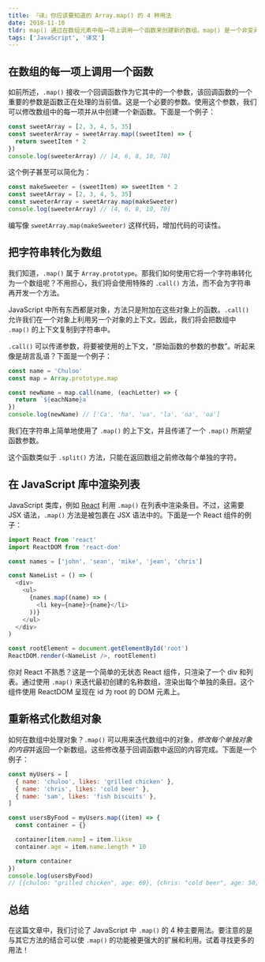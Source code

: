 ```yaml
---
title: 『译』你应该要知道的 Array.map() 的 4 种用法
date: 2018-11-10
tldr: map() 通过在数组元素中每一项上调用一个函数来创建新的数组。map() 是一个非变异方法，它会创建一个新数组，而不是在被调用数组上做出更改。
tags: ['JavaScript', '译文']
---
```


## 在数组的每一项上调用一个函数

如前所述，`.map()` 接收一个回调函数作为它其中的一个参数，该回调函数的一个重要的参数是函数正在处理的当前值。这是一个必要的参数。使用这个参数，我们可以修改数组中的每一项并从中创建一个新函数。下面是一个例子：

```javascript
const sweetArray = [2, 3, 4, 5, 35]
const sweeterArray = sweetArray.map((sweetItem) => {
  return sweetItem * 2
})
console.log(sweeterArray) // [4, 6, 8, 10, 70]
```

这个例子甚至可以简化为：

```javascript
const makeSweeter = (sweetItem) => sweetItem * 2
const sweetArray = [2, 3, 4, 5, 35]
const sweeterArray = sweetArray.map(makeSweeter)
console.log(sweeterArray) // [4, 6, 8, 10, 70]
```

编写像 `sweetArray.map(makeSweeter)` 这样代码，增加代码的可读性。

## 把字符串转化为数组

我们知道，`.map()` 属于 `Array.prototype`。那我们如何使用它将一个字符串转化为一个数组呢？不用担心，我们将会使用特殊的 `.call()` 方法，而不会为字符串再开发一个方法。

JavaScript 中所有东西都是对象，方法只是附加在这些对象上的函数。`.call()` 允许我们在一个对象上利用另一个对象的上下文。因此，我们将会把数组中 `.map()` 的上下文复制到字符串中。

`.call()` 可以传递参数，将要被使用的上下文，“原始函数的参数的参数”。听起来像是胡言乱语？下面是一个例子：

```javascript
const name = 'Chuloo'
const map = Array.prototype.map

const newName = map.call(name, (eachLetter) => {
  return `${eachName}a`
})
console.log(newName) // ['Ca', 'ha', 'ua', 'la', 'oa', 'oa']
```

我们在字符串上简单地使用了 `.map()` 的上下文，并且传递了一个 `.map()` 所期望函数参数。

这个函数类似于 `.split()` 方法，只能在返回数组之前修改每个单独的字符。

## 在 JavaScript 库中渲染列表

JavaScript 类库，例如 [React][react] 利用 `.map()` 在列表中渲染条目。不过，这需要 JSX 语法，`.map()` 方法是被包裹在 JSX 语法中的。下面是一个 React 组件的例子：

```javascript
import React from 'react'
import ReactDOM from 'react-dom'

const names = ['john', 'sean', 'mike', 'jean', 'chris']

const NameList = () => (
  <div>
    <ul>
      {names.map((name) => (
        <li key={name}>{name}</li>
      ))}
    </ul>
  </div>
)

const rootElement = document.getElementById('root')
ReactDOM.render(<NameList />, rootElement)
```

你对 React 不熟悉？这是一个简单的无状态 React 组件，只渲染了一个 div 和列表。通过使用 `.map()` 来迭代最初创建的名称数组，渲染出每个单独的条目。这个组件使用 ReactDOM 呈现在 id 为 root 的 DOM 元素上。

## 重新格式化数组对象

如何在数组中处理对象？`.map()` 可以用来迭代数组中的对象，*修改每个单独对象的内容*并返回一个新数组。这些修改基于回调函数中返回的内容完成。下面是一个例子：

```javascript
const myUsers = [
  { name: 'chuloo', likes: 'grilled chicken' },
  { name: 'chris', likes: 'cold beer' },
  { name: 'sam', likes: 'fish biscuits' },
]

const usersByFood = myUsers.map((item) => {
  const container = {}

  container[item.name] = item.likse
  container.age = item.name.length * 10

  return container
})
console.log(usersByFood)
// [{chuloo: "grilled chicken", age: 60}, {chris: "cold beer", age: 50}, {sam: "fish biscuits", age: 30}]
```

## 总结

在这篇文章中，我们讨论了 JavaScript 中 `.map()` 的 4 种主要用法。要注意的是与其它方法的结合可以使 `.map()` 的功能被更强大的扩展和利用。试着寻找更多的用法！

[react]: https://reactjs.org/
